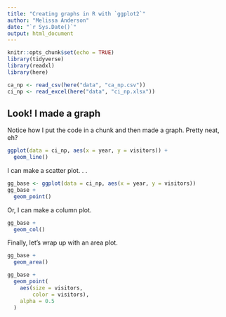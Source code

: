 ```yaml
---
title: "Creating graphs in R with `ggplot2`"
author: "Melissa Anderson"
date: "`r Sys.Date()`"
output: html_document
---
```


```r
knitr::opts_chunk$set(echo = TRUE)
library(tidyverse)
library(readxl)
library(here)
```

```r
ca_np <- read_csv(here("data", "ca_np.csv"))
ci_np <- read_excel(here("data", "ci_np.xlsx"))
```
## Look! I made a graph
Notice how I put the code in a chunk and then made a graph. Pretty neat, eh?

```r
ggplot(data = ci_np, aes(x = year, y = visitors)) +
  geom_line()
```

I can make a scatter plot. . .

```r
gg_base <- ggplot(data = ci_np, aes(x = year, y = visitors))
gg_base +
  geom_point()
```

Or, I can make a column plot.

```r
gg_base +
  geom_col()
```

Finally, let's wrap up with an area plot.

```r
gg_base +
  geom_area()
```
```r
gg_base + 
  geom_point(
    aes(size = visitors,
        color = visitors),
    alpha = 0.5
  )
```
```r

```

